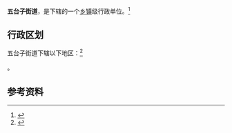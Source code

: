 {{中国乡级行政区|21/08/03/005/000}}

'''五台子街道'''，是{{PRC admin/fullname|21/08/03/005/000|3}}下辖的一个[[乡镇|乡镇]]级行政单位。<ref>{{PRC admin/ref sgc|{{PRC admin/parent|21/08/03/005/000}}}}</ref>

== 行政区划 ==

五台子街道下辖以下地区：<ref>{{PRC admin/ref sgc|21/08/03/005/000}}</ref>

{{PRC admin/children|21/08/03/005/000}}。

== 参考资料 ==

{{reflist}}

{{行政区划小作品}}
{{PRC admin/navcat|21/08/03/005/000}}
